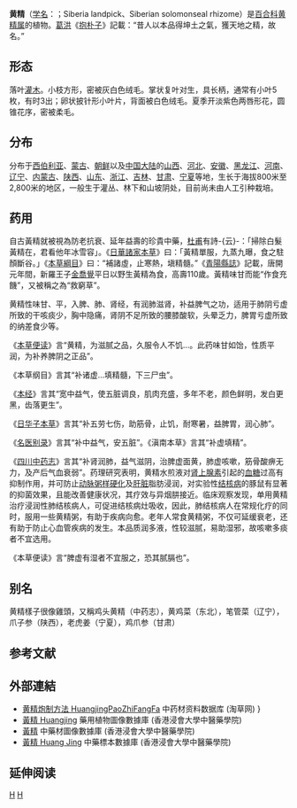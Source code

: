 {{ctm}}
{{Speciesbox 
| genus = Polygonatum
| species = sibiricum
| authority = Delar. ex Redouté
| image =Polygonatum lasianthum.JPG
}}

'''黄精'''（[[学名|学名]]：{{lang|la|''Polygonatum sibiricum''}}；Siberia landpick、Siberian solomonseal rhizome）是[[百合科|百合科]][[黄精属|黄精属]]的植物。[[葛洪|葛洪]]《[[抱朴子|抱朴子]]》記載：“昔人以本品得坤土之氣，獲天地之精，故名。”

== 形态 ==
落叶[[灌木|灌木]]。小枝方形，密被灰白色绒毛。掌状复叶对生，具长柄，通常有小叶5枚，有时3出；卵状披针形小叶片，背面被白色绒毛。夏季开淡紫色两唇形花，圆锥花序，密被柔毛。

== 分布 ==
分布于[[西伯利亚|西伯利亚]]、[[蒙古|蒙古]]、[[朝鲜|朝鲜]]以及[[中国大陆|中国大陆]]的[[山西|山西]]、[[河北|河北]]、[[安徽|安徽]]、[[黑龙江|黑龙江]]、[[河南|河南]]、[[辽宁|辽宁]]、[[内蒙古|内蒙古]]、[[陕西|陕西]]、[[山东|山东]]、[[浙江|浙江]]、[[吉林|吉林]]、[[甘肃|甘肃]]、[[宁夏|宁夏]]等地，生长于海拔800米至2,800米的地区，一般生于灌丛、林下和山坡阴处，目前尚未由人工引种栽培。{{來源請求|聽說雲南有人工栽培，稱為"滇黃精"。}}

== 药用 ==
自古黃精就被視為防老抗衰、延年益壽的珍貴中藥，[[杜甫|杜甫]]有詩-{云}-：「掃除白髮黃精在，君看他年冰雪容」。《[[日華諸家本草|日華諸家本草]]》曰：「黃精單服，九蒸九曝，食之駐顏斷谷。」《[[本草綱目|本草綱目]]》曰：“補諸虛，止寒熱，塡精髓。”《[[青陽縣誌|青陽縣誌]]》記載，唐開元年間，新羅王子[[金喬覺|金喬覺]]平日以野生黃精為食，高壽110歲。黃精味甘而能“作食充饑”，又被稱之為“救窮草”。

黄精性味甘、平，入脾、肺、肾经，有润肺滋肾，补益脾气之功，适用于肺阴亏虚所致的干咳痰少，胸中隐痛，肾阴不足所致的腰膝酸软，头晕乏力，脾胃亏虚所致的纳差食少等。

《[[本草便读|本草便读]]》言“黄精，为滋腻之品，久服令人不饥…。此药味甘如饴，性质平润，为补养脾阴之正品”。

《本草纲目》言其“补诸虚…填精髓，下三尸虫”。

《[[神农本草经|本经]]》言其“宽中益气，使五脏调良，肌肉充盛，多年不老，颜色鲜明，发白更黑，齿落更生”。

《[[日华子本草|日华子本草]]》言其“补五劳七伤，助筋骨，止饥，耐寒暑，益脾胃，润心肺”。

《[[名医别录|名医别录]]》言其“补中益气，安五脏”。《滇南本草》言其“补虚填精”。

《[[四川中药志|四川中药志]]》言其“补肾润肺，益气滋阴，治脾虚面黄，肺虚咳嗽，筋骨酸痹无力，及产后气血衰弱”。药理研究表明，黄精水煎液对[[肾上腺素|肾上腺素]]引起的[[血糖|血糖]]过高有抑制作用，并可防止[[动脉粥样硬化|动脉粥样硬化]]及[[肝脏|肝脏]]脂肪浸润，对实验性[[结核病|结核病]]的豚鼠有显著的抑菌效果，且能改善健康状况，其疗效与异烟肼接近。临床观察发现，单用黄精治疗浸润性肺结核病人，可促进结核病灶吸收，因此，肺结核病人在常规化疗的同时，服用一些黄精粥，有助于疾病向愈。老年人常食黄精粥，不仅可延缓衰老，还有助于防止心血管疾病的发生。本品质润多液，性较滋腻，易助湿邪，故咳嗽多痰者不宜选用。

《本草便读》言“脾虚有湿者不宜服之，恐其腻膈也”。

== 别名 ==
黄精樣子很像雞頭，又稱鸡头黄精（中药志），黄鸡菜（东北），笔管菜（辽宁），爪子参（陕西），老虎姜（宁夏），鸡爪参（甘肃）

== 参考文献 ==

==外部連結==
* [https://www.taocao.cn/article.a.17943.1.html#processing 黄精炮制方法 HuangjingPaoZhiFangFa] 中药材资料数据库 (淘草网) {{zh}}}
* [http://libproject.hkbu.edu.hk/was40/detail?lang=ch&channelid=1288&searchword=herb_id=D00364 黃精 Huangjing] 藥用植物圖像數據庫 (香港浸會大學中醫藥學院) {{zh}}{{en}}
*[https://sys01.lib.hkbu.edu.hk/cmed/mmid/detail.php?pid=B00075 黃精] 中藥材圖像數據庫  (香港浸會大學中醫藥學院) {{zh}}{{en}} 
* [http://libproject.hkbu.edu.hk/was40/detail?channelid=44273&searchword=herb_id=D00568 黃精 Huang Jing] 中藥標本數據庫 (香港浸會大學中醫藥學院) {{zh-hant}}{{en}}

== 延伸阅读 ==
{{Wikisource further reading}}
{{Taxonbar}}

[[Category:黄精属|H]]
[[Category:中草藥|H]]